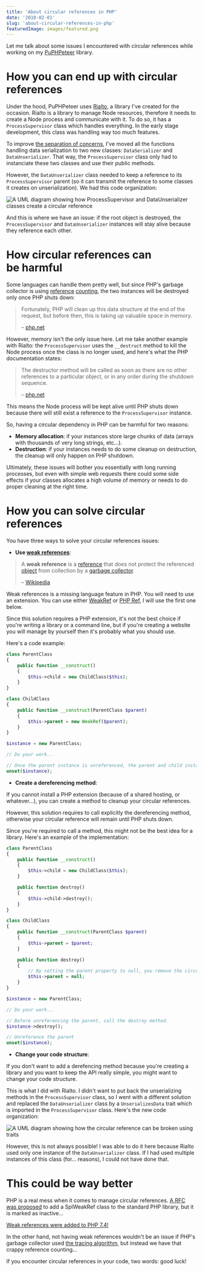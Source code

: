 ```yaml
---
title: 'About circular references in PHP'
date: '2018-02-01'
slug: 'about-circular-references-in-php'
featuredImage: images/featured.png
---
```


Let me talk about some issues I encountered with circular references while working on my [PuPHPeteer](https://github.com/nesk/puphpeteer) library.

# How you can end up with circular references

Under the hood, PuPHPeteer uses [Rialto](https://github.com/nesk/rialto), a library I've created for the occasion. Rialto is a library to manage Node resources, therefore it needs to create a Node process and communicate with it. To do so, it has a `ProcessSupervisor` class which handles everything. In the early stage development, this class was handling way too much features.

To improve [the separation of concerns](https://en.wikipedia.org/wiki/Separation_of_concerns), I've moved all the functions handling data serialization to two new classes: `DataSerializer` and `DataUnserializer`. That way, the `ProcessSupervisor` class only had to instanciate these two classes and use their public methods.

However, the `DataUnserializer` class needed to keep a reference to its `ProcessSupervisor` parent (so it can transmit the reference to some classes it creates on unserialization). We had this code organization:

<Caption text="If anyone told me I would need a UML diagram one day, I would have not believed him.">

![A UML diagram showing how ProcessSupervisor and DataUnserializer classes create a circular reference](images/uml-1.png)

</Caption>

And this is where we have an issue: if the root object is destroyed, the `ProcessSupervisor` and `DataUnserializer` instances will stay alive because they reference each other.

# How circular references can be harmful

Some languages can handle them pretty well, but since PHP's garbage collector is using [reference](https://www.php.net/manual/en/features.gc.refcounting-basics.php) [counting](<https://en.wikipedia.org/wiki/Garbage_collection_(computer_science)#Reference_counting>), the two instances will be destroyed only once PHP shuts down:

> Fortunately, PHP will clean up this data structure at the end of the request, but before then, this is taking up valuable space in memory.
>
> – [php.net](https://www.php.net/manual/en/features.gc.refcounting-basics.php#features.gc.cleanup-problems)

However, memory isn't the only issue here. Let me take another example with Rialto: the `ProcessSupervisor` uses the `__destruct` method to kill the Node process once the class is no longer used, and here's what the PHP documentation states:

> The destructor method will be called as soon as there are no other references to a particular object, or in any order during the shutdown sequence.
>
> – [php.net](https://www.php.net/manual/en/language.oop5.decon.php#language.oop5.decon.destructor)

This means the Node process will be kept alive until PHP shuts down because there will still exist a reference to the `ProcessSupervisor` instance.

So, having a circular dependency in PHP can be harmful for two reasons:

-   **Memory allocation**: if your instances store large chunks of data (arrays with thousands of very long strings, etc…).
-   **Destruction**: if your instances needs to do some cleanup on destruction, the cleanup will only happen on PHP shutdown.

Ultimately, these issues will bother you essentially with long running processes, but even with simple web requests there could some side effects if your classes allocates a high volume of memory or needs to do proper cleaning at the right time.

# How you can solve circular references

You have three ways to solve your circular references issues:

-   **Use [weak references](https://en.wikipedia.org/wiki/Weak_reference)**:

> A **weak reference** is a [reference](<https://en.wikipedia.org/wiki/Reference_(computer_science)>) that does not protect the referenced [object](<https://en.wikipedia.org/wiki/Object_(computer_science)>) from collection by a [garbage collector](<https://en.wikipedia.org/wiki/Garbage_collection_(computer_science)>).
>
> – [Wikipedia](https://en.wikipedia.org/wiki/Weak_reference)

Weak references is a missing language feature in PHP. You will need to use an extension. You can use either [WeakRef](https://github.com/colder/php-weakref) or [PHP Ref](https://github.com/pinepain/php-ref), I will use the first one below.

Since this solution requires a PHP extension, it's not the best choice if you're writing a library or a command line, but if you're creating a website you will manage by yourself then it's probably what you should use.

Here's a code example:

```php
class ParentClass
{
    public function __construct()
    {
        $this->child = new ChildClass($this);
    }
}

class ChildClass
{
    public function __construct(ParentClass $parent)
    {
        $this->parent = new WeakRef($parent);
    }
}

$instance = new ParentClass;

// Do your work...

// Once the parent instance is unreferenced, the parent and child instances will be destroyed.
unset($instance);
```

-   **Create a dereferencing method**:

If you cannot install a PHP extension (because of a shared hosting, or whatever…), you can create a method to cleanup your circular references.

However, this solution requires to call explicitly the dereferencing method, otherwise your circular reference will remain until PHP shuts down.

Since you're required to call a method, this might not be the best idea for a library. Here's an example of the implementation:

```php
class ParentClass
{
    public function __construct()
    {
        $this->child = new ChildClass($this);
    }

    public function destroy()
    {
        $this->child->destroy();
    }
}

class ChildClass
{
    public function __construct(ParentClass $parent)
    {
        $this->parent = $parent;
    }

    public function destroy()
    {
        // By setting the parent property to null, you remove the circular reference.
        $this->parent = null;
    }
}

$instance = new ParentClass;

// Do your work...

// Before unreferencing the parent, call the destroy method.
$instance->destroy();

// Unreference the parent
unset($instance);
```

-   **Change your code structure**:

If you don't want to add a derefencing method because you're creating a library and you want to keep the API really simple, you might want to change your code structure.

This is what I did with Rialto. I didn't want to put back the unserializing methods in the `ProcessSupervisor` class, so I went with a different solution and replaced the `DataUnserializer` class by a `UnserializesData` trait which is imported in the `ProcessSupervisor` class. Here's the new code organization:

<Caption text="Probably the last UML diagram I will ever create…">

![A UML diagram showing how the circular reference can be broken using traits](images/uml-2.png)

</Caption>

However, this is not always possible! I was able to do it here because Rialto used only one instance of the `DataUnserializer` class. If I had used multiple instances of this class (for… reasons), I could not have done that.

# This could be way better

PHP is a real mess when it comes to manage circular references. [A RFC was proposed](https://wiki.php.net/rfc/weakreferences) to add a SplWeakRef class to the standard PHP library, but it is marked as inactive…

<Note>

[Weak references were added to PHP 7.4!](https://www.php.net/releases/7_4_0.php)

</Note>

In the other hand, not having weak references wouldn't be an issue if PHP's garbage collector used [the tracing algorithm](<https://en.wikipedia.org/wiki/Garbage_collection_(computer_science)#Tracing>), but instead we have that crappy reference counting…

If you encounter circular references in your code, two words: good luck!
